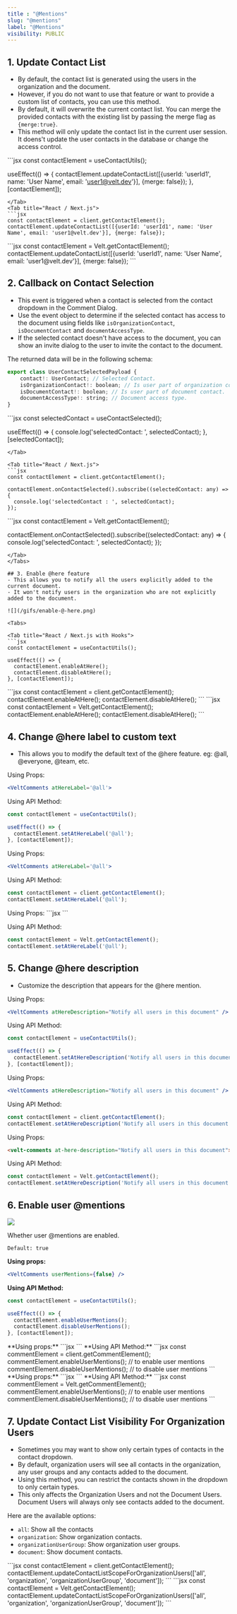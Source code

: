 ```yaml
---
title : "@Mentions"
slug: "@mentions"
label: "@Mentions"
visibility: PUBLIC
---
```


## 1. Update Contact List
- By default, the contact list is generated using the users in the organization and the document.
- However, if you do not want to use that feature or want to provide a custom list of contacts, you can use this method.
- By default, it will overwrite the current contact list. You can merge the provided contacts with the existing list by passing the merge flag as `{merge:true}`.
- This method will only update the contact list in the current user session. It doens't update the user contacts in the database or change the access control.

<Tabs>
<Tab title="React / Next.js with Hooks">
```jsx
const contactElement = useContactUtils();

useEffect(() => {
  contactElement.updateContactList([{userId: 'userId1', name: 'User Name', email: 'user1@velt.dev'}], {merge: false});
}, [contactElement]);

```
</Tab>
<Tab title="React / Next.js">
```jsx
const contactElement = client.getContactElement();
contactElement.updateContactList([{userId: 'userId1', name: 'User Name', email: 'user1@velt.dev'}], {merge: false});
```
</Tab>

<Tab title="HTML / Other Frameworks">
```jsx
const contactElement = Velt.getContactElement();
contactElement.updateContactList([{userId: 'userId1', name: 'User Name', email: 'user1@velt.dev'}], {merge: false});
```
</Tab>
</Tabs>

## 2. Callback on Contact Selection
- This event is triggered when a contact is selected from the contact dropdown in the Comment Dialog.
- Use the event object to determine if the selected contact has access to the document using fields like `isOrganizationContact`, `isDocumentContact` and `documentAccessType`.
- If the selected contact doesn't have access to the document, you can show an invite dialog to the user to invite the contact to the document.

The returned data will be in the following schema:
```jsx
export class UserContactSelectedPayload {
    contact!: UserContact; // Selected Contact.
    isOrganizationContact!: boolean; // Is user part of organization contact.
    isDocumentContact!: boolean; // Is user part of document contact.
    documentAccessType!: string; // Document access type.
}
```

<Tabs>
<Tab title="React / Next.js with Hooks">
```jsx
const selectedContact = useContactSelected();

useEffect(() => {
  console.log('selectedContact: ', selectedContact);
}, [selectedContact]);

```
</Tab>

<Tab title="React / Next.js">
```jsx
const contactElement = client.getContactElement();

contactElement.onContactSelected().subscribe((selectedContact: any) => {
  console.log('selectedContact : ', selectedContact);
});
```
</Tab>

<Tab title="HTML / Other Frameworks">
```jsx
const contactElement = Velt.getContactElement();

contactElement.onContactSelected().subscribe((selectedContact: any) => {
  console.log('selectedContact: ', selectedContact);
});
```
</Tab>
</Tabs>

## 3. Enable @here feature
- This allows you to notify all the users explicitly added to the current document.
- It won't notify users in the organization who are not explicitly added to the document.

![](/gifs/enable-@-here.png)

<Tabs>

<Tab title="React / Next.js with Hooks">
```jsx
const contactElement = useContactUtils();

useEffect(() => {
  contactElement.enableAtHere();
  contactElement.disableAtHere();
}, [contactElement]);

```
</Tab>

<Tab title="React / Next.js">
```jsx
const contactElement = client.getContactElement();
contactElement.enableAtHere();
contactElement.disableAtHere();
```
</Tab>

<Tab title="HTML / Other Frameworks">
```jsx
const contactElement = Velt.getContactElement();
contactElement.enableAtHere();
contactElement.disableAtHere();
```
</Tab>
</Tabs>


## 4. Change @here label to custom text
- This allows you to modify the default text of the @here feature. eg: @all, @everyone, @team, etc.

<Tabs>
<Tab title="React / Next.js with Hooks">

Using Props:
```jsx
<VeltComments atHereLabel='@all'>
```

Using API Method:
```jsx
const contactElement = useContactUtils();

useEffect(() => {
  contactElement.setAtHereLabel('@all');
}, [contactElement]);
```
</Tab>

<Tab title="React / Next.js">

Using Props:
```jsx
<VeltComments atHereLabel='@all'>
```

Using API Method:

```jsx
const contactElement = client.getContactElement();
contactElement.setAtHereLabel('@all');
```
</Tab>

<Tab title="HTML / Other Frameworks">
Using Props:
```jsx
<velt-comments at-here-label="@all">
```

Using API Method:
```jsx
const contactElement = Velt.getContactElement();
contactElement.setAtHereLabel('@all');
```
</Tab>
</Tabs>


## 5. Change @here description

- Customize the description that appears for the @here mention.

<Tabs>
<Tab title="React / Next.js with Hooks">

Using Props:
```jsx
<VeltComments atHereDescription="Notify all users in this document" />
```

Using API Method:
```jsx
const contactElement = useContactUtils();

useEffect(() => {
  contactElement.setAtHereDescription('Notify all users in this document');
}, [contactElement]);
```
</Tab>

<Tab title="React / Next.js">

Using Props:
```jsx
<VeltComments atHereDescription="Notify all users in this document" />
```

Using API Method:
```jsx
const contactElement = client.getContactElement();
contactElement.setAtHereDescription('Notify all users in this document');
```
</Tab>

<Tab title="HTML / Other Frameworks">

Using Props:
```html
<velt-comments at-here-description="Notify all users in this document"></velt-comments>
```

Using API Method:
```javascript
const contactElement = Velt.getContactElement();
contactElement.setAtHereDescription('Notify all users in this document');
```
</Tab>
</Tabs>


## 6. Enable user @mentions

![](/images/at-mentions.png)


Whether user @mentions are enabled.

`Default: true`


<Tabs>
<Tab title="React / Next.js with Hooks">

**Using props:**

```jsx 
<VeltComments userMentions={false} />
```
**Using API Method:**

```jsx
const contactElement = useContactUtils();

useEffect(() => {
  contactElement.enableUserMentions();
  contactElement.disableUserMentions();
}, [contactElement]);
```
</Tab>

<Tab title="React / Next.js">
**Using props:**
```jsx 
<VeltComments userMentions={false} />
```
**Using API Method:**
```jsx
const commentElement = client.getCommentElement();
commentElement.enableUserMentions(); // to enable user mentions
commentElement.disableUserMentions(); // to disable user mentions
```
</Tab>

<Tab title="HTML / Other Frameworks">
**Using props:**
```jsx 
<velt-comments user-mentions="false"></velt-comments>
```
**Using API Method:**
```jsx
const commentElement = Velt.getCommentElement();
commentElement.enableUserMentions(); // to enable user mentions
commentElement.disableUserMentions(); // to disable user mentions
```
</Tab>
</Tabs>


## 7. Update Contact List Visibility For Organization Users
- Sometimes you may want to show only certain types of contacts in the contact dropdown.
- By default, organization users will see all contacts in the organization, any user groups and any contacts added to the document.
- Using this method, you can restrict the contacts shown in the dropdown to only certain types.
- This only affects the Organization Users and not the Document Users. Document Users will always only see contacts added to the document.

Here are the available options:
* `all`: Show all the contacts
* `organization`: Show organization contacts.
* `organizationUserGroup`: Show organization user groups.
* `document`: Show document contacts.


<Tabs>
<Tab title="React / Next.js">
```jsx
const contactElement = client.getContactElement();
contactElement.updateContactListScopeForOrganizationUsers(['all', 'organization', 'organizationUserGroup', 'document']);
```
</Tab>

<Tab title="HTML / Other Frameworks">
```jsx
const contactElement = Velt.getContactElement();
contactElement.updateContactListScopeForOrganizationUsers(['all', 'organization', 'organizationUserGroup', 'document']);
```
</Tab>
</Tabs>